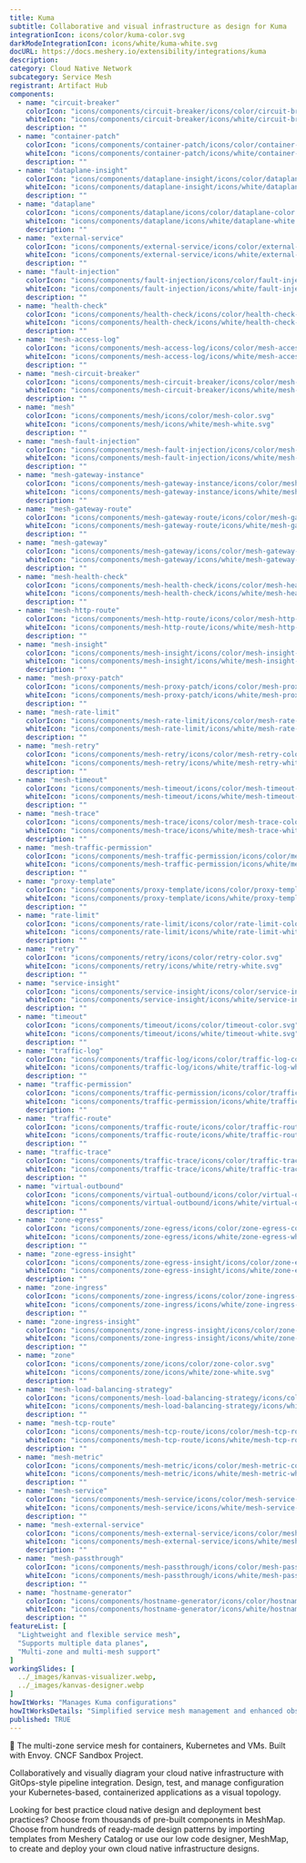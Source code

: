 ---
title: Kuma
subtitle: Collaborative and visual infrastructure as design for Kuma
integrationIcon: icons/color/kuma-color.svg
darkModeIntegrationIcon: icons/white/kuma-white.svg
docURL: https://docs.meshery.io/extensibility/integrations/kuma
description: 
category: Cloud Native Network
subcategory: Service Mesh
registrant: Artifact Hub
components:
  - name: "circuit-breaker"
    colorIcon: "icons/components/circuit-breaker/icons/color/circuit-breaker-color.svg"
    whiteIcon: "icons/components/circuit-breaker/icons/white/circuit-breaker-white.svg"
    description: ""
  - name: "container-patch"
    colorIcon: "icons/components/container-patch/icons/color/container-patch-color.svg"
    whiteIcon: "icons/components/container-patch/icons/white/container-patch-white.svg"
    description: ""
  - name: "dataplane-insight"
    colorIcon: "icons/components/dataplane-insight/icons/color/dataplane-insight-color.svg"
    whiteIcon: "icons/components/dataplane-insight/icons/white/dataplane-insight-white.svg"
    description: ""
  - name: "dataplane"
    colorIcon: "icons/components/dataplane/icons/color/dataplane-color.svg"
    whiteIcon: "icons/components/dataplane/icons/white/dataplane-white.svg"
    description: ""
  - name: "external-service"
    colorIcon: "icons/components/external-service/icons/color/external-service-color.svg"
    whiteIcon: "icons/components/external-service/icons/white/external-service-white.svg"
    description: ""
  - name: "fault-injection"
    colorIcon: "icons/components/fault-injection/icons/color/fault-injection-color.svg"
    whiteIcon: "icons/components/fault-injection/icons/white/fault-injection-white.svg"
    description: ""
  - name: "health-check"
    colorIcon: "icons/components/health-check/icons/color/health-check-color.svg"
    whiteIcon: "icons/components/health-check/icons/white/health-check-white.svg"
    description: ""
  - name: "mesh-access-log"
    colorIcon: "icons/components/mesh-access-log/icons/color/mesh-access-log-color.svg"
    whiteIcon: "icons/components/mesh-access-log/icons/white/mesh-access-log-white.svg"
    description: ""
  - name: "mesh-circuit-breaker"
    colorIcon: "icons/components/mesh-circuit-breaker/icons/color/mesh-circuit-breaker-color.svg"
    whiteIcon: "icons/components/mesh-circuit-breaker/icons/white/mesh-circuit-breaker-white.svg"
    description: ""
  - name: "mesh"
    colorIcon: "icons/components/mesh/icons/color/mesh-color.svg"
    whiteIcon: "icons/components/mesh/icons/white/mesh-white.svg"
    description: ""
  - name: "mesh-fault-injection"
    colorIcon: "icons/components/mesh-fault-injection/icons/color/mesh-fault-injection-color.svg"
    whiteIcon: "icons/components/mesh-fault-injection/icons/white/mesh-fault-injection-white.svg"
    description: ""
  - name: "mesh-gateway-instance"
    colorIcon: "icons/components/mesh-gateway-instance/icons/color/mesh-gateway-instance-color.svg"
    whiteIcon: "icons/components/mesh-gateway-instance/icons/white/mesh-gateway-instance-white.svg"
    description: ""
  - name: "mesh-gateway-route"
    colorIcon: "icons/components/mesh-gateway-route/icons/color/mesh-gateway-route-color.svg"
    whiteIcon: "icons/components/mesh-gateway-route/icons/white/mesh-gateway-route-white.svg"
    description: ""
  - name: "mesh-gateway"
    colorIcon: "icons/components/mesh-gateway/icons/color/mesh-gateway-color.svg"
    whiteIcon: "icons/components/mesh-gateway/icons/white/mesh-gateway-white.svg"
    description: ""
  - name: "mesh-health-check"
    colorIcon: "icons/components/mesh-health-check/icons/color/mesh-health-check-color.svg"
    whiteIcon: "icons/components/mesh-health-check/icons/white/mesh-health-check-white.svg"
    description: ""
  - name: "mesh-http-route"
    colorIcon: "icons/components/mesh-http-route/icons/color/mesh-http-route-color.svg"
    whiteIcon: "icons/components/mesh-http-route/icons/white/mesh-http-route-white.svg"
    description: ""
  - name: "mesh-insight"
    colorIcon: "icons/components/mesh-insight/icons/color/mesh-insight-color.svg"
    whiteIcon: "icons/components/mesh-insight/icons/white/mesh-insight-white.svg"
    description: ""
  - name: "mesh-proxy-patch"
    colorIcon: "icons/components/mesh-proxy-patch/icons/color/mesh-proxy-patch-color.svg"
    whiteIcon: "icons/components/mesh-proxy-patch/icons/white/mesh-proxy-patch-white.svg"
    description: ""
  - name: "mesh-rate-limit"
    colorIcon: "icons/components/mesh-rate-limit/icons/color/mesh-rate-limit-color.svg"
    whiteIcon: "icons/components/mesh-rate-limit/icons/white/mesh-rate-limit-white.svg"
    description: ""
  - name: "mesh-retry"
    colorIcon: "icons/components/mesh-retry/icons/color/mesh-retry-color.svg"
    whiteIcon: "icons/components/mesh-retry/icons/white/mesh-retry-white.svg"
    description: ""
  - name: "mesh-timeout"
    colorIcon: "icons/components/mesh-timeout/icons/color/mesh-timeout-color.svg"
    whiteIcon: "icons/components/mesh-timeout/icons/white/mesh-timeout-white.svg"
    description: ""
  - name: "mesh-trace"
    colorIcon: "icons/components/mesh-trace/icons/color/mesh-trace-color.svg"
    whiteIcon: "icons/components/mesh-trace/icons/white/mesh-trace-white.svg"
    description: ""
  - name: "mesh-traffic-permission"
    colorIcon: "icons/components/mesh-traffic-permission/icons/color/mesh-traffic-permission-color.svg"
    whiteIcon: "icons/components/mesh-traffic-permission/icons/white/mesh-traffic-permission-white.svg"
    description: ""
  - name: "proxy-template"
    colorIcon: "icons/components/proxy-template/icons/color/proxy-template-color.svg"
    whiteIcon: "icons/components/proxy-template/icons/white/proxy-template-white.svg"
    description: ""
  - name: "rate-limit"
    colorIcon: "icons/components/rate-limit/icons/color/rate-limit-color.svg"
    whiteIcon: "icons/components/rate-limit/icons/white/rate-limit-white.svg"
    description: ""
  - name: "retry"
    colorIcon: "icons/components/retry/icons/color/retry-color.svg"
    whiteIcon: "icons/components/retry/icons/white/retry-white.svg"
    description: ""
  - name: "service-insight"
    colorIcon: "icons/components/service-insight/icons/color/service-insight-color.svg"
    whiteIcon: "icons/components/service-insight/icons/white/service-insight-white.svg"
    description: ""
  - name: "timeout"
    colorIcon: "icons/components/timeout/icons/color/timeout-color.svg"
    whiteIcon: "icons/components/timeout/icons/white/timeout-white.svg"
    description: ""
  - name: "traffic-log"
    colorIcon: "icons/components/traffic-log/icons/color/traffic-log-color.svg"
    whiteIcon: "icons/components/traffic-log/icons/white/traffic-log-white.svg"
    description: ""
  - name: "traffic-permission"
    colorIcon: "icons/components/traffic-permission/icons/color/traffic-permission-color.svg"
    whiteIcon: "icons/components/traffic-permission/icons/white/traffic-permission-white.svg"
    description: ""
  - name: "traffic-route"
    colorIcon: "icons/components/traffic-route/icons/color/traffic-route-color.svg"
    whiteIcon: "icons/components/traffic-route/icons/white/traffic-route-white.svg"
    description: ""
  - name: "traffic-trace"
    colorIcon: "icons/components/traffic-trace/icons/color/traffic-trace-color.svg"
    whiteIcon: "icons/components/traffic-trace/icons/white/traffic-trace-white.svg"
    description: ""
  - name: "virtual-outbound"
    colorIcon: "icons/components/virtual-outbound/icons/color/virtual-outbound-color.svg"
    whiteIcon: "icons/components/virtual-outbound/icons/white/virtual-outbound-white.svg"
    description: ""
  - name: "zone-egress"
    colorIcon: "icons/components/zone-egress/icons/color/zone-egress-color.svg"
    whiteIcon: "icons/components/zone-egress/icons/white/zone-egress-white.svg"
    description: ""
  - name: "zone-egress-insight"
    colorIcon: "icons/components/zone-egress-insight/icons/color/zone-egress-insight-color.svg"
    whiteIcon: "icons/components/zone-egress-insight/icons/white/zone-egress-insight-white.svg"
    description: ""
  - name: "zone-ingress"
    colorIcon: "icons/components/zone-ingress/icons/color/zone-ingress-color.svg"
    whiteIcon: "icons/components/zone-ingress/icons/white/zone-ingress-white.svg"
    description: ""
  - name: "zone-ingress-insight"
    colorIcon: "icons/components/zone-ingress-insight/icons/color/zone-ingress-insight-color.svg"
    whiteIcon: "icons/components/zone-ingress-insight/icons/white/zone-ingress-insight-white.svg"
    description: ""
  - name: "zone"
    colorIcon: "icons/components/zone/icons/color/zone-color.svg"
    whiteIcon: "icons/components/zone/icons/white/zone-white.svg"
    description: ""
  - name: "mesh-load-balancing-strategy"
    colorIcon: "icons/components/mesh-load-balancing-strategy/icons/color/mesh-load-balancing-strategy-color.svg"
    whiteIcon: "icons/components/mesh-load-balancing-strategy/icons/white/mesh-load-balancing-strategy-white.svg"
    description: ""
  - name: "mesh-tcp-route"
    colorIcon: "icons/components/mesh-tcp-route/icons/color/mesh-tcp-route-color.svg"
    whiteIcon: "icons/components/mesh-tcp-route/icons/white/mesh-tcp-route-white.svg"
    description: ""
  - name: "mesh-metric"
    colorIcon: "icons/components/mesh-metric/icons/color/mesh-metric-color.svg"
    whiteIcon: "icons/components/mesh-metric/icons/white/mesh-metric-white.svg"
    description: ""
  - name: "mesh-service"
    colorIcon: "icons/components/mesh-service/icons/color/mesh-service-color.svg"
    whiteIcon: "icons/components/mesh-service/icons/white/mesh-service-white.svg"
    description: ""
  - name: "mesh-external-service"
    colorIcon: "icons/components/mesh-external-service/icons/color/mesh-external-service-color.svg"
    whiteIcon: "icons/components/mesh-external-service/icons/white/mesh-external-service-white.svg"
    description: ""
  - name: "mesh-passthrough"
    colorIcon: "icons/components/mesh-passthrough/icons/color/mesh-passthrough-color.svg"
    whiteIcon: "icons/components/mesh-passthrough/icons/white/mesh-passthrough-white.svg"
    description: ""
  - name: "hostname-generator"
    colorIcon: "icons/components/hostname-generator/icons/color/hostname-generator-color.svg"
    whiteIcon: "icons/components/hostname-generator/icons/white/hostname-generator-white.svg"
    description: ""
featureList: [
  "Lightweight and flexible service mesh",
  "Supports multiple data planes",
  "Multi-zone and multi-mesh support"
]
workingSlides: [
  ../_images/kanvas-visualizer.webp,
  ../_images/kanvas-designer.webp
]
howItWorks: "Manages Kuma configurations"
howItWorksDetails: "Simplified service mesh management and enhanced observability in Kubernetes"
published: TRUE
---
<p>
🐻 The multi-zone service mesh for containers, Kubernetes and VMs. Built with Envoy. CNCF Sandbox Project.
</p>
<p>
    Collaboratively and visually diagram your cloud native infrastructure with GitOps-style pipeline integration. Design, test, and manage configuration your Kubernetes-based, containerized applications as a visual topology.
</p>
<p>
    Looking for best practice cloud native design and deployment best practices? Choose from thousands of pre-built components in MeshMap. Choose from hundreds of ready-made design patterns by importing templates from Meshery Catalog or use our low code designer, MeshMap, to create and deploy your own cloud native infrastructure designs.
</p>
